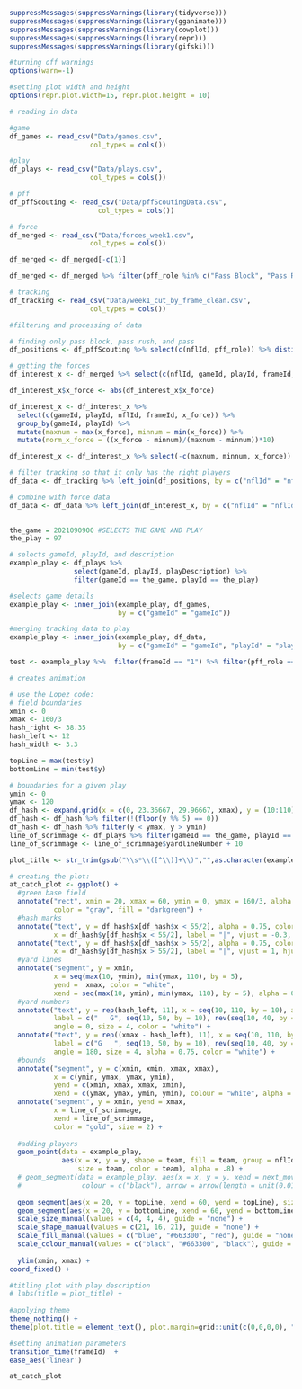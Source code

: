 ```r
suppressMessages(suppressWarnings(library(tidyverse)))
suppressMessages(suppressWarnings(library(gganimate)))
suppressMessages(suppressWarnings(library(cowplot)))
suppressMessages(suppressWarnings(library(repr)))
suppressMessages(suppressWarnings(library(gifski)))

#turning off warnings
options(warn=-1)

#setting plot width and height
options(repr.plot.width=15, repr.plot.height = 10)
```

```r
# reading in data

#game
df_games <- read_csv("Data/games.csv",
                    col_types = cols())

#play
df_plays <- read_csv("Data/plays.csv",
                    col_types = cols())

# pff
df_pffScouting <- read_csv("Data/pffScoutingData.csv",
                      col_types = cols())

# force
df_merged <- read_csv("Data/forces_week1.csv",
                    col_types = cols())

df_merged <- df_merged[-c(1)]

df_merged <- df_merged %>% filter(pff_role %in% c("Pass Block", "Pass Rush"))

# tracking
df_tracking <- read_csv("Data/week1_cut_by_frame_clean.csv",
                    col_types = cols())


```

```r
#filtering and processing of data

# finding only pass block, pass rush, and pass
df_positions <- df_pffScouting %>% select(c(nflId, pff_role)) %>% distinct(nflId, .keep_all = TRUE) %>% filter(pff_role %in% c("Pass Block", "Pass Rush", "Pass"))

# getting the forces
df_interest_x <- df_merged %>% select(c(nflId, gameId, playId, frameId, x_force)) %>% na.omit

df_interest_x$x_force <- abs(df_interest_x$x_force)

df_interest_x <- df_interest_x %>%
  select(c(gameId, playId, nflId, frameId, x_force)) %>%
  group_by(gameId, playId) %>%
  mutate(maxnum = max(x_force), minnum = min(x_force)) %>%
  mutate(norm_x_force = ((x_force - minnum)/(maxnum - minnum))*10)

df_interest_x <- df_interest_x %>% select(-c(maxnum, minnum, x_force))
```

```r
# filter tracking so that it only has the right players
df_data <- df_tracking %>% left_join(df_positions, by = c("nflId" = "nflId")) %>% filter(team == "football" | pff_role == "Pass" |pff_role == "Pass Rush" | pff_role == "Pass Block")

# combine with force data
df_data <- df_data %>% left_join(df_interest_x, by = c("nflId" = "nflId", "gameId" = "gameId", "playId" = "playId", "frameId" = "frameId"))
  
```


```r
the_game = 2021090900 #SELECTS THE GAME AND PLAY
the_play = 97

# selects gameId, playId, and description
example_play <- df_plays %>%
                select(gameId, playId, playDescription) %>% 
                filter(gameId == the_game, playId == the_play) 

#selects game details
example_play <- inner_join(example_play, df_games,
                           by = c("gameId" = "gameId"))

#merging tracking data to play
example_play <- inner_join(example_play, df_data,
                           by = c("gameId" = "gameId", "playId" = "playId"))

test <- example_play %>%  filter(frameId == "1") %>% filter(pff_role == "Pass Block")

```



```r
# creates animation

# use the Lopez code:
# field boundaries
xmin <- 0
xmax <- 160/3
hash_right <- 38.35
hash_left <- 12
hash_width <- 3.3

topLine = max(test$y)
bottomLine = min(test$y)

# boundaries for a given play
ymin <- 0
ymax <- 120
df_hash <- expand.grid(x = c(0, 23.36667, 29.96667, xmax), y = (10:110))
df_hash <- df_hash %>% filter(!(floor(y %% 5) == 0))
df_hash <- df_hash %>% filter(y < ymax, y > ymin)
line_of_scrimmage <- df_plays %>% filter(gameId == the_game, playId == the_play) %>% select(yardlineNumber)
line_of_scrimmage <- line_of_scrimmage$yardlineNumber + 10

plot_title <- str_trim(gsub("\\s*\\([^\\)]+\\)","",as.character(example_play$playDescription[1])))

```

```r
# creating the plot:
at_catch_plot <- ggplot() +
  #green base field
  annotate("rect", xmin = 20, xmax = 60, ymin = 0, ymax = 160/3, alpha = 0.4,
           color = "gray", fill = "darkgreen") +
  #hash marks
  annotate("text", y = df_hash$x[df_hash$x < 55/2], alpha = 0.75, color = "white",
           x = df_hash$y[df_hash$x < 55/2], label = "|", vjust = -0.3, hjust = 0.4) +
  annotate("text", y = df_hash$x[df_hash$x > 55/2], alpha = 0.75, color = "white",
           x = df_hash$y[df_hash$x > 55/2], label = "|", vjust = 1, hjust = 0.4) +
  #yard lines
  annotate("segment", y = xmin,
           x = seq(max(10, ymin), min(ymax, 110), by = 5),
           yend =  xmax, color = "white",
           xend = seq(max(10, ymin), min(ymax, 110), by = 5), alpha = 0.75) +
  #yard numbers
  annotate("text", y = rep(hash_left, 11), x = seq(10, 110, by = 10), alpha = 0.75,
           label = c("   G", seq(10, 50, by = 10), rev(seq(10, 40, by = 10)), "G   "),
           angle = 0, size = 4, color = "white") +
  annotate("text", y = rep((xmax - hash_left), 11), x = seq(10, 110, by = 10),
           label = c("G   ", seq(10, 50, by = 10), rev(seq(10, 40, by = 10)), "   G"),
           angle = 180, size = 4, alpha = 0.75, color = "white") +
  #bounds
  annotate("segment", y = c(xmin, xmin, xmax, xmax),
           x = c(ymin, ymax, ymax, ymin),
           yend = c(xmin, xmax, xmax, xmin),
           xend = c(ymax, ymax, ymin, ymin), colour = "white", alpha = 0.25) +
  annotate("segment", y = xmin, yend = xmax,
           x = line_of_scrimmage,
           xend = line_of_scrimmage,
           color = "gold", size = 2) +
  
  #adding players
  geom_point(data = example_play,
             aes(x = x, y = y, shape = team, fill = team, group = nflId, 
                 size = team, color = team), alpha = .8) + 
  # geom_segment(data = example_play, aes(x = x, y = y, xend = next_move_x, yend = next_move_y),
  #               colour = c("black"), arrow = arrow(length = unit(0.01, "npc"))) +
  
  geom_segment(aes(x = 20, y = topLine, xend = 60, yend = topLine), size = 1) + 
  geom_segment(aes(x = 20, y = bottomLine, xend = 60, yend = bottomLine), size = 1) + 
  scale_size_manual(values = c(4, 4, 4), guide = "none") + 
  scale_shape_manual(values = c(21, 16, 21), guide = "none") +
  scale_fill_manual(values = c("blue", "#663300", "red"), guide = "none") + 
  scale_colour_manual(values = c("black", "#663300", "black"), guide = "none") +
  
  ylim(xmin, xmax) + 
coord_fixed() + 

#titling plot with play description
# labs(title = plot_title) +
  
#applying theme
theme_nothing() + 
theme(plot.title = element_text(), plot.margin=grid::unit(c(0,0,0,0), "mm")) +

#setting animation parameters
transition_time(frameId)  +
ease_aes('linear')

at_catch_plot
```
